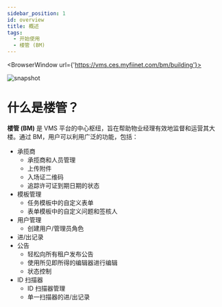 ---
sidebar_position: 1
id: overview
title: 概述
tags:
  - 开始使用
  - 楼管 (BM)
---


<BrowserWindow url={'https://vms.ces.myfiinet.com/bm/building'}>

![snapshot](/assets/bm/bm-overview-zh-hant.png)

</BrowserWindow>

# 什么是楼管？

**楼管 (BM)** 是 VMS 平台的中心枢纽，旨在帮助物业经理有效地监督和运营其大楼。通过 BM，用户可以利用广泛的功能，包括：

- 承揽商
  - 承揽商和人员管理
  - 上传附件
  - 入场证二维码
  - 追踪许可证到期日期的状态
- 模板管理
  - 任务模板中的自定义表单
  - 表单模板中的自定义问题和签核人
- 用户管理
  - 创建用户/管理员角色
- 进/出记录
- 公告
  - 轻松向所有租户发布公告
  - 使用所见即所得的编辑器进行编辑
  - 状态控制
- ID 扫描器
  - ID 扫描器管理
  - 单一扫描器的进/出记录

